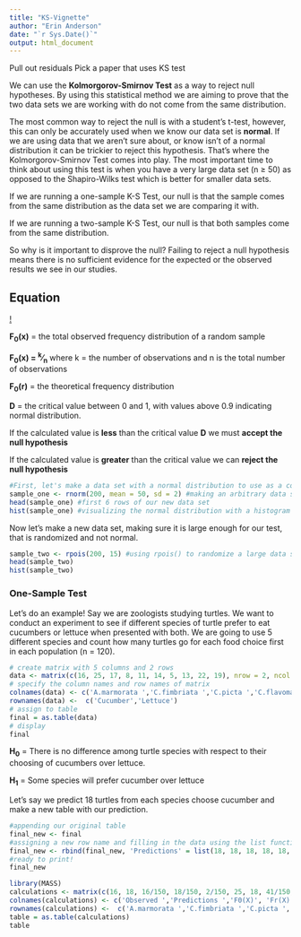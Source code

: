 ```yaml
---
title: "KS-Vignette"
author: "Erin Anderson"
date: "`r Sys.Date()`"
output: html_document
---
```


Pull out residuals
Pick a paper that uses KS test

We can use the <b>Kolmorgorov-Smirnov Test</b> as a way to reject null hypotheses. By using this statistical method we are aiming to prove that the two data sets we are working with do not come from the same distribution.

The most common way to reject the null is with a student's t-test, however, this can only be accurately used when we know our data set is <b>normal</b>. If we are using data that we aren't sure about, or know isn't of a normal distribution it can be trickier to reject this hypothesis. That's where the Kolmorgorov-Smirnov Test comes into play. The most important time to think about using this test is when you have a very large data set (n &ge; 50) as opposed to the Shapiro-Wilks test which is better for smaller data sets. 

If we are running a one-sample K-S Test, our null is that the sample comes from the same distribution as the data set we are comparing it with.

If we are running a two-sample K-S Test, our null is that both samples come from the same distribution. 

So why is it important to disprove the null?
Failing to reject a null hypothesis means there is no sufficient evidence for the expected or the observed results we see in our studies.

## Equation ##

[!](KS_Formula.png)

<b>F<sub>0</sub>(x)</b> = the total observed frequency distribution of a random sample

<b>F<sub>0</sub>(x) = <sup>k</sup>&frasl;<sub>n</sub></b> where k = the number of observations and n is the total number of observations

<b>F<sub>0</sub>(r)</b> = the theoretical frequency distribution

<b>D</b> = the critical value between 0 and 1, with values above 0.9 indicating normal distribution.

If the calculated value is <b>less</b> than the critical value <b>D</b> we must <b>accept the null hypothesis</b>

If the calculated value is <b>greater</b> than the critical value we can <b> reject the null hypothesis</b>


```r
#First, let's make a data set with a normal distribution to use as a comparison later on. Remember, we want a large data set in order to run this test effectively.
sample_one <- rnorm(200, mean = 50, sd = 2) #making an arbitrary data set with the rnorm function to ensure normalcy
head(sample_one) #first 6 rows of our new data set
hist(sample_one) #visualizing the normal distribution with a histogram
```
Now let's make a new data set, making sure it is large enough for our test, that is randomized and not normal.
```r
sample_two <- rpois(200, 15) #using rpois() to randomize a large data set, keeping our size the same for simplicity
head(sample_two)
hist(sample_two)
```

### One-Sample Test ###
Let's do an example!
Say we are zoologists studying turtles. We want to conduct an experiment to see if different species of turtle prefer to eat cucumbers or lettuce when presented with both. We are going to use 5 different species and count how many turtles go for each food choice first in each population (n = 120).
```r
# create matrix with 5 columns and 2 rows
data <- matrix(c(16, 25, 17, 8, 11, 14, 5, 13, 22, 19), nrow = 2, ncol = 5, byrow = TRUE)
# specify the column names and row names of matrix
colnames(data) <- c('A.marmorata ','C.fimbriata ','C.picta ','C.flavomarginata ', 'C.amboinensis')
rownames(data) <-  c('Cucumber','Lettuce')
# assign to table
final = as.table(data)
# display
final
```
<b>H<sub>0</sub></b> = There is no difference among turtle species with respect to their choosing of cucumbers over lettuce.

<b>H<sub>1</sub></b> = Some species will prefer cucumber over lettuce

Let's say we predict 18 turtles from each species choose cucumber and make a new table with our prediction.

```r
#appending our original table
final_new <- final 
#assigning a new row name and filling in the data using the list function
final_new <- rbind(final_new, 'Predictions' = list(18, 18, 18, 18, 18, 18)) 
#ready to print!
final_new
```
```r
library(MASS)
calculations <- matrix(c(16, 18, 16/150, 18/150, 2/150, 25, 18, 41/150, 36/150, 5/150, 17, 18, 58/150, 54/150, 4/150, 8, 18, 66/150, 72/150, 6/150, 11, 18, 77/150, 90/150, 13/150), nrow = 5, ncol = 5, byrow = TRUE)
colnames(calculations) <- c('Observed ','Predictions ','F0(X)', 'Fr(X)', '|F0(X) -Fr(X)|')
rownames(calculations) <-  c('A.marmorata ','C.fimbriata ','C.picta ','C.flavomarginata ', 'C.amboinensis')
table = as.table(calculations)
table
```



